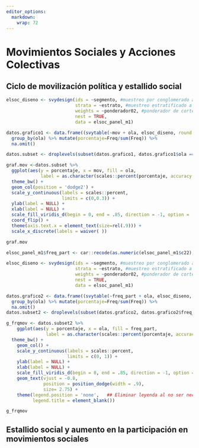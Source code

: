 ```yaml
---
editor_options: 
  markdown: 
    wrap: 72
---
```


# Movimientos Sociales y Acciones Colectivas



## Ciclo de movilización política y estallido social


<!-- ### 1.1 ¿Cuál es el movimiento social que usted más valora de esta lista? Según ola del estudio  -->

```r
elsoc_diseno <- svydesign(ids = ~segmento, #muestreo por conglomerado a nivel de manzanas (segmento)
                          strata = ~estrato, #muestreo estratificado a nivel ciudad (estato)
                          weights = ~ponderador02, #ponderador de corte transversal
                          nest = TRUE,
                          data = elsoc_panel_m1)
```

```r
datos.grafico1 <- data.frame((svytable(~mov + ola, elsoc_diseno, round = F))) %>%
  group_by(ola) %>% mutate(porcentaje=Freq/sum(Freq)) %>%
  na.omit()

datos.subset <- droplevels(subset(datos.grafico1, datos.grafico1$ola == '2019' | datos.grafico1$ola == '2021'))

```


```r
graf.mov <-datos.subset %>% 
  ggplot(aes(y = porcentaje, x = mov, fill = ola, 
             label = as.character(scales::percent(porcentaje, accuracy = .1)))) + 
  theme_bw() + 
  geom_col(position = 'dodge2') +
  scale_y_continuous(labels = scales::percent,
                     limits = c(0,0.3)) +
  ylab(label = NULL) +
  xlab(label = NULL) +
  scale_fill_viridis_d(begin = 0, end = .85, direction = -1, option = 'viridis') +
  coord_flip() +
  theme(axis.text.x = element_text(size=rel(.9))) +
  scale_x_discrete(labels = waiver( ))

graf.mov

```



<!-- ### 1.2 Frecuencia de participación en movimientos sociales, según Ola de encuesta. Porcentaje que responde A veces, Frecuentemente o Muy frecuentemente  -->

```r
elsoc_panel_m1$freq_part <- car::recode(as.numeric(elsoc_panel_m1$c22), recodes = "c(1)=1; c(2,3,4,5)=2; else=NA", as.factor = TRUE)

elsoc_diseno <- svydesign(ids = ~segmento, #muestreo por conglomerado a nivel de manzanas (segmento)
                          strata = ~estrato, #muestreo estratificado a nivel ciudad (estato)
                          weights = ~ponderador02, #ponderador de corte transversal
                          nest = TRUE,
                          data = elsoc_panel_m1)
```

```r
datos.grafico2 <- data.frame((svytable(~freq_part + ola, elsoc_diseno, round = F))) %>%
  group_by(ola) %>% mutate(porcentaje=Freq/sum(Freq)) %>%
  na.omit()
datos.subset2 <- droplevels(subset(datos.grafico2, datos.grafico2$freq_part == '2'))

```


```r
g_frqmov <- datos.subset2 %>% 
    ggplot(aes(y = porcentaje, x = ola, fill = freq_part, 
               label = as.character(scales::percent(porcentaje, accuracy = .1)))) +
  theme_bw() + 
    geom_col() +
    scale_y_continuous(labels = scales::percent,
                       limits = c(0, 1)) +
    ylab(label = NULL) +
    xlab(label = NULL) +
    scale_fill_viridis_d(begin = 0, end = .85, direction = -1, option = 'viridis') +
    geom_text(vjust = -0.8,
              position = position_dodge(width = .9),
              size= 2.75) +
    theme(legend.position = 'none',   ## Eliminar leyenda al no ser necesaria
          legend.title = element_blank())

g_frqmov
```


## Estallido social y aumento en la participación en movimientos sociales


<!-- ### 1.3 Cambio en Frecuencia de participación en movimientos sociales, según ola de encuesta -->

```r

```




<!-- ### 1.4 Cambio en Frecuencia de participación en movimientos sociales entre 2018 y 2019, según edad del entrevistado -->

```r

```



<!-- ### 1.5 Cambio en Frecuencia de participación en movimientos sociales entre 2018 y 2019, según nivel educacional del entrevistado -->
```r


```



<!-- ### 1.6 Cambio en Frecuencia de participación en movimientos sociales entre 2018 y 2019, según posición ideológica del entrevistado (de año previo) -->
```r

```



<!-- ### 1.7 Cambio en Frecuencia de participación en movimientos sociales entre 2018 y 2019, según participación de amigos en movimiento social -->
```r

```


```r


```

<!-- ### 1.8 Rabia y miedo hacia nivel de desigualdad, costo de la vida en Chile, actuar de carabineros y actuar de manifestantes violentos (2019) -->

```r



```



<!-- ### 1.9 Frecuencia de participación en movimiento social (2019), según rabia hacia nivel de desigualdad y costo de la vida en Chile -->

```r



```


<!-- ### 1.10 Frecuencia de participación en movimiento social (2019), según rabia y miedo hacia el accionar de Carabineros en manifestaciones -->
```r




```


<!-- ### 1.11 Frecuencia de participación en movimiento social (2019), según rabia y miedo hacia manifestantes violentos en protestas -->

```r


```

